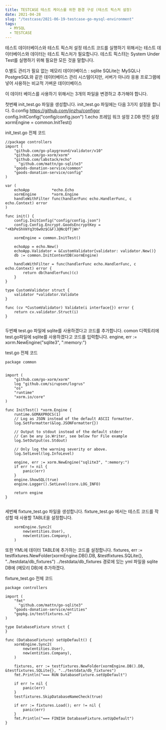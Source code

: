 ```yaml
---
title: TESTCASE 테스트 케이스를 위한 환경 구성 (테스트 픽스처 설정)
date: 2021-04-28
slug: "/testcase/2021-06-19-testcase-go-mysql-environment"
tags:
  - MYSQL
  - TESTCASE
---
```



테스트 데이터베이스와 테스트 픽스처 설정
테스트 코드를 실행하기 위해서는 테스트 데이터베이스와 데이터는 테스트 픽스처가 필요합니다.
테스트 픽스텨는 System Under Test를 실행하기 위해 필요한 모든 것을 말합니다.

0.별도 관리가 필요 없는 메모리 데이터베이스 : sqlite
SQLite는 MySQL나 PostgreSQL와 같은 데이터베이스 관리 시스템이지만, 서버가 아니라 응용 프로그램에 넣어 사용하는 비교적 가벼운 데이터베이스

이 데이터 베이스를 사용하기 위해서는 3개의 파일을 변경하고 추가해야 합니다.

첫번째 init_test.go 파일을 생성합니다.
init_test.go 파일에는 다음 3가지 설정을 합니다.
0.config https://github.com/jinzhu/configor
config.InitConfig("config/config.json")
1.echo 프레임 워크 설정
2.DB 엔진 설정
xormEngine = common.InitTest()

init_test.go 전체 코드

```
//package controllers
import (
	"github.com/go-playground/validator/v10"
	"github.com/go-xorm/xorm"
	"github.com/labstack/echo"
	_ "github.com/mattn/go-sqlite3"
	"goods-donation-service/common"
	"goods-donation-service/config"
)

var (
	echoApp          *echo.Echo
	xormEngine       *xorm.Engine
	handleWithFilter func(handlerFunc echo.HandlerFunc, c echo.Context) error
)

func init() {
	config.InitConfig("config/config.json")
	config.Config.Encrypt.GoodsEncryptKey = "+KbPeShVmYq3t6w9z$C&F)J@NcQfTjWn"

	xormEngine = common.InitTest()

	echoApp = echo.New()
	echoApp.Validator = &CustomValidator{validator: validator.New()}
	db := common.InitContextDB(xormEngine)

	handleWithFilter = func(handlerFunc echo.HandlerFunc, c echo.Context) error {
		return db(handlerFunc)(c)
	}
}

type CustomValidator struct {
	validator *validator.Validate
}

func (cv *CustomValidator) Validate(i interface{}) error {
	return cv.validator.Struct(i)
}


```


두번째 test.go 파일에 sqlite를 사용하겠다고 코드를 추가합니다.
comon 디렉토리에 test.go파일에 sqlite를 사용하겠다고 코드를 입력합니다.
engine, err := xorm.NewEngine("sqlite3", ":memory:")


test.go 전체 코드
```
package common


import (
	"github.com/go-xorm/xorm"
	log "github.com/sirupsen/logrus"
	"os"
	"runtime"
	"xorm.io/core"
)

func InitTest() *xorm.Engine {
	runtime.GOMAXPROCS(1)
	// Log as JSON instead of the default ASCII formatter.
	log.SetFormatter(&log.JSONFormatter{})

	// Output to stdout instead of the default stderr
	// Can be any io.Writer, see below for File example
	log.SetOutput(os.Stdout)

	// Only log the warning severity or above.
	log.SetLevel(log.InfoLevel)

	engine, err := xorm.NewEngine("sqlite3", ":memory:")
	if err != nil {
		panic(err)
	}
	engine.ShowSQL(true)
	engine.Logger().SetLevel(core.LOG_INFO)

	return engine
}


```



세번째 fixture_test.go 파일을 생성합니다.
fixture_test.go 에서는 테스트 코드를 작성할 때 사용할 TABLE을 설정합니다.
```
	xormEngine.Sync2(
		new(entities.User),
		new(entities.Company),
	)

```


또한 YML에 데이터 TABLE에 추가하는 코드를 설정합니다.
fixtures, err := testfixtures.NewFolder(xormEngine.DB().DB, &testfixtures.SQLite{}, "../testdata/db_fixtures")
../testdata/db_fixtures 경로에 있는 yml 파일을 sqlite DB에 (메모리 DB)에 추가하겠다.


fixture_test.go 전체 코드

```
package controllers

import (
	"fmt"
	_ "github.com/mattn/go-sqlite3"
	"goods-donation-service/entities"
	"gopkg.in/testfixtures.v2"
)

type DatabaseFixture struct {
}

func (DatabaseFixture) setUpDefault() {
	xormEngine.Sync2(
		new(entities.User),
		new(entities.Company),
	)

	fixtures, err := testfixtures.NewFolder(xormEngine.DB().DB, &testfixtures.SQLite{}, "../testdata/db_fixtures")
	fmt.Println("=== RUN DatabaseFixture.setUpDefault")

	if err != nil {
		panic(err)
	}
	testfixtures.SkipDatabaseNameCheck(true)

	if err := fixtures.Load(); err != nil {
		panic(err)
	}
	fmt.Println("=== FINISH DatabaseFixture.setUpDefault")
}

```
